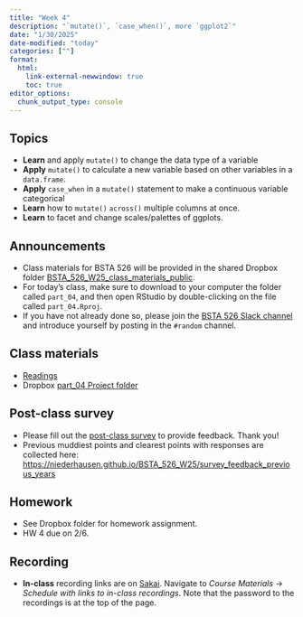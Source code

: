 ```yaml
---
title: "Week 4"
description: "`mutate()`, `case_when()`, more `ggplot2`"
date: "1/30/2025"
date-modified: "today"
categories: [""]
format: 
  html:
    link-external-newwindow: true
    toc: true
editor_options: 
  chunk_output_type: console
---
```



## Topics

- **Learn** and apply `mutate()` to change the data type of a variable
- **Apply** `mutate()` to calculate a new variable based on other variables in a `data.frame`.
- **Apply** `case_when` in a `mutate()` statement to make a continuous variable categorical
- **Learn** how to `mutate()` `across()` multiple columns at once.
- **Learn** to facet and change scales/palettes of ggplots.


## Announcements

* Class materials for BSTA 526 will be provided in the shared Dropbox folder [BSTA_526_W25_class_materials_public](https://www.dropbox.com/scl/fo/rovllkq3xlopagm0sbxzj/ABM98XUq_9iKejQtv9yZPRo?rlkey=6neu91bghsns7tk2z8k2yvquh&st=mw0r9x5l&dl=0). 
* For today's class, make sure to download to your computer the folder called `part_04`, and then open RStudio by double-clicking on the file called `part_04.Rproj`.
* If you have not already done so, please join the [BSTA 526 Slack channel](https://join.slack.com/t/bsta526w25/shared_invite/zt-2x4jl264g-KV9YvPTAqKWuEBB1gE10BA) and introduce yourself by posting in the `#random` channel.


## Class materials

* [Readings](../readings/04-reading.qmd)
* Dropbox [part_04 Project folder](https://www.dropbox.com/scl/fo/rovllkq3xlopagm0sbxzj/ABM98XUq_9iKejQtv9yZPRo?rlkey=6neu91bghsns7tk2z8k2yvquh&st=mw0r9x5l&dl=0)

## Post-class survey

* Please fill out the [post-class survey](https://ohsu.ca1.qualtrics.com/jfe/form/SV_dhbhugCU2UnjYOi) to provide feedback. Thank you!
* Previous muddiest points and clearest points with responses are collected here: <https://niederhausen.github.io/BSTA_526_W25/survey_feedback_previous_years>


## Homework

* See Dropbox folder for homework assignment.
* HW 4 due on 2/6.

## Recording

* __In-class__ recording links are on [Sakai](https://sakai.ohsu.edu/portal/site/BSTA-526-1-21901-W25). Navigate to _Course Materials_ -> _Schedule with links to in-class recordings_. Note that the password to the recordings is at the top of the page. 

